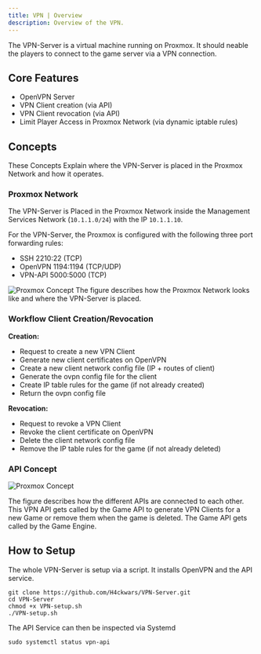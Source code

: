 ```yaml
---
title: VPN | Overview
description: Overview of the VPN.
---
```


The VPN-Server is a virtual machine running on Proxmox.
It should neable the players to connect to the game server via a VPN connection.

## Core Features
- OpenVPN Server
- VPN Client creation (via API)
- VPN Client revocation (via API)
- Limit Player Access in Proxmox Network (via dynamic iptable rules)


## Concepts

These Concepts Explain where the VPN-Server is placed in the Proxmox Network and how it operates.

### Proxmox Network
The VPN-Server is Placed in the Proxmox Network inside the 
Management Services Network (`10.1.1.0/24`) with the IP `10.1.1.10`.

For the VPN-Server, the Proxmox is configured with the following three port forwarding rules:
- SSH 2210:22 (TCP)
- OpenVPN 1194:1194 (TCP/UDP)
- VPN-API 5000:5000 (TCP)

![Proxmox Concept](../../../assets/Proxmox-Concept.png)
The figure describes how the Proxmox Network looks like and where the VPN-Server is placed.

### Workflow Client Creation/Revocation

**Creation:**
- Request to create a new VPN Client
- Generate new client certificates on OpenVPN
- Create a new client network config file (IP + routes of client)
- Generate the ovpn config file for the client
- Create IP table rules for the game (if not already created)
- Return the ovpn config file

**Revocation:**
- Request to revoke a VPN Client
- Revoke the client certificate on OpenVPN
- Delete the client network config file
- Remove the IP table rules for the game (if not already deleted)


### API Concept

![Proxmox Concept](../../../assets/API-Concept.png)

The figure describes how the different APIs are connected to each other.
This VPN API gets called by the Game API to generate VPN Clients for a new Game
or remove them when the game is deleted. The Game API gets called by the Game Engine.




## How to Setup

The whole VPN-Server is setup via a script. It installs OpenVPN and the API service.

```
git clone https://github.com/H4ckwars/VPN-Server.git
cd VPN-Server
chmod +x VPN-setup.sh
./VPN-setup.sh
```


The API Service can then be inspected via Systemd
```
sudo systemctl status vpn-api
```